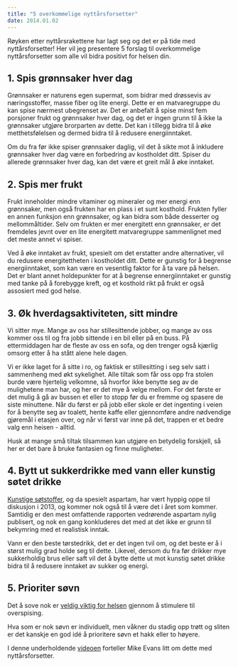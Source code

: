 ```yaml
---
title: "5 overkommelige nyttårsforsetter"
date: 2014.01.02
---
```


Røyken etter nyttårsrakettene har lagt seg og det er på tide med nyttårsforsetter! Her vil jeg presentere 5 forslag til overkommelige nyttårsforsetter som alle vil bidra positivt for helsen din. 

## 1. Spis grønnsaker hver dag

Grønnsaker er naturens egen supermat, som bidrar med drøssevis av næringsstoffer, masse fiber og lite energi. Dette er en matvaregruppe du kan spise nærmest ubegrenset av. Det er anbefalt å spise minst fem porsjoner frukt og grønnsaker hver dag, og det er ingen grunn til å ikke la grønnsaker utgjøre brorparten av dette. Det kan i tillegg bidra til å øke metthetsfølelsen og dermed bidra til å redusere energiinntaket.

Om du fra før ikke spiser grønnsaker daglig, vil det å sikte mot å inkludere grønnsaker hver dag være en forbedring av kostholdet ditt. Spiser du allerede grønnsaker hver dag, kan det være et greit mål å øke inntaket.

## 2. Spis mer frukt

Frukt inneholder mindre vitaminer og mineraler og mer energi enn grønnsaker, men også frukten har en plass i et sunt kosthold. Frukten fyller en annen funksjon enn grønnsaker, og kan bidra som både desserter og mellommåltider. Selv om frukten er mer energitett enn grønnsaker, er det fremdeles jevnt over en lite energitett matvaregruppe sammenlignet med det meste annet vi spiser.

Ved å øke inntaket av frukt, spesielt om det erstatter andre alternativer, vil du redusere energitettheten i kostholdet ditt. Dette er gunstig for å begrense energiinntaket, som kan være en vesentlig faktor for å ta vare på helsen. Det er blant annet holdepunkter for at å begrense ennergiinntaket er gunstig med tanke på å forebygge kreft, og et kosthold rikt på frukt er også assosiert med god helse.

## 3. Øk hverdagsaktiviteten, sitt mindre

Vi sitter mye. Mange av oss har stillesittende jobber, og mange av oss kommer oss til og fra jobb sittende i en bil eller på en buss. På ettermiddagen har de fleste av oss en sofa, og den trenger også kjærlig omsorg etter å ha stått alene hele dagen.

Vi er ikke laget for å sitte i ro, og faktisk er stillesitting i seg selv satt i sammenheng med økt sykelighet. Alle tiltak som får oss opp fra stolen burde være hjertelig velkomne, så hvorfor ikke benytte seg av de mulighetene man har, og her er det mye å velge mellom. For det første er det mulig å gå av bussen et eller to stopp før du er fremme og spasere de siste minuttene. Når du først er på jobb eller skole er det ingenting i veien for å benytte seg av toalett, hente kaffe eller gjennomføre andre nødvendige gjøremål i etasjen over, og når vi først var inne på det, trappen er et bedre valg enn heisen - alltid.

Husk at mange små tiltak tilsammen kan utgjøre en betydelig forskjell, så her er det bare å bruke fantasien og finne muligheter.

## 4. Bytt ut sukkerdrikke med vann eller kunstig søtet drikke

[Kunstige søtstoffer](sotstoffer.qmd), og da spesielt aspartam, har vært hyppig oppe til diskusjon i 2013, og kommer nok også til å være det i året som kommer. Samtidig er den mest omfattende rapporten vedrørende aspartam nylig publisert, og nok en gang konkluderes det med at det ikke er grunn til bekymring med et realistisk inntak.

Vann er den beste tørstedrikk, det er det ingen tvil om, og det beste er å i størst mulig grad holde seg til dette. Likevel, dersom du fra før drikker mye sukkerholdig brus eller saft vil det å bytte dette ut mot kunstig søtet drikke bidra til å redusere inntaket av sukker og energi.

## 5. Prioriter søvn

Det å sove nok er [veldig viktig for helsen](brokenlink/sovn-viktigere-enn-du-tror/) gjennom å stimulere til overspising.

Hva som er nok søvn er individuelt, men våkner du stadig opp trøtt og sliten er det kanskje en god idé å prioritere søvn et hakk eller to høyere.

I denne underholdende [videoen](http://www.youtube.com/watch?v=rqbAsr6wN_I) forteller Mike Evans litt om dette med nyttårsforsetter.

## 
